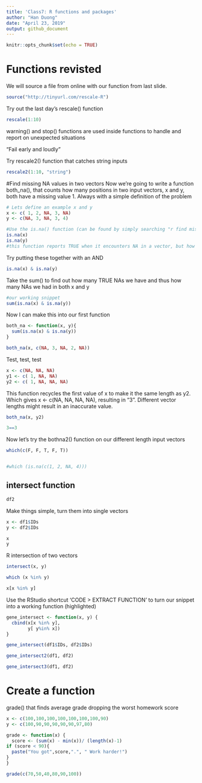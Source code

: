 ```yaml
---
title: 'Class7: R functions and packages'
author: "Han Duong"
date: "April 23, 2019"
output: github_document
---
```


```r
knitr::opts_chunk$set(echo = TRUE)
```

# Functions revisted

We will source a file from online with our function from last slide. 

```r
source("http://tinyurl.com/rescale-R")

```

Try out the last day's rescale() function 

```r
rescale(1:10)
```

warning() and stop() functions are used inside functions to handle and report on unexpected situations

"Fail early and loudly"


Try rescale2() function that catches string inputs

```r
rescale2(1:10, "string")
```

#Find missing NA values in two vectors
Now we're going to write a function both_na(), that counts how many positions in two input vectors, x and y, both have a missing value
1. Always with a simple definition of the problem

```r
# Lets define an example x and y
x <- c( 1, 2, NA, 3, NA)
y <- c(NA, 3, NA, 3, 4)

#Use the is.na() function (can be found by simply searching "r find missing values in a vector")
is.na(x)
is.na(y)
#this function reports TRUE when it encounters NA in a vector, but how do you get it to report only NA present in both vectors
```

Try putting these together with an AND
```r
is.na(x) & is.na(y)
```

Take the sum() to find out how many TRUE NAs we have and thus how many NAs we had in both x and y

```r
#our working snippet
sum(is.na(x) & is.na(y))
```

Now I can make this into our first function

```r
both_na <- function(x, y){
  sum(is.na(x) & is.na(y))
}
```

```r
both_na(x, c(NA, 3, NA, 2, NA))
```

Test, test, test
```r
x <- c(NA, NA, NA)
y1 <- c( 1, NA, NA)
y2 <- c( 1, NA, NA, NA)
```

This function recycles the first value of x to make it the same length as y2. Which gives  x <- c(NA, NA, NA, NA), resulting in "3". Different vector lengths might result in an inaccurate value. 
```r
both_na(x, y2)
```

```r
3==3
```


Now let's try the bothna2() function on our different length input vectors



```r
which(c(F, F, T, F, T))


#which (is.na(c(1, 2, NA, 4)))
```

## intersect function

```r
df2
```
Make things simple, turn them into single vectors

```r
x <- df1$IDs
y <- df2$IDs

x
y
```

R intersection of two vectors

```r
intersect(x, y)
```

```r
which (x %in% y)
```

```r
x[x %in% y]
```

Use the RStudio shortcut 'CODE > EXTRACT FUNCTION' to turn our snippet into a working function (highlighted)

```r
gene_intersect <- function(x, y) {
  cbind(x[x %in% y],
        y[ y%in% x])
}
```

```r
gene_intersect(df1$IDs, df2$IDs)
```


```r
gene_intersect2(df1, df2)
```

```r
gene_intersect3(df1, df2)
```

# Create a function 

grade() that finds average grade dropping the worst homework score
```r
x <- c(100,100,100,100,100,100,100,90)
y <- c(100,90,90,90,90,90,97,80)

grade <- function(x) {
  score <- (sum(x) - min(x))/ (length(x)-1)
if (score < 90){
  paste("You got",score,".", " Work harder!")
}
}
```


```r
grade(c(70,50,40,80,90,100))
```






























